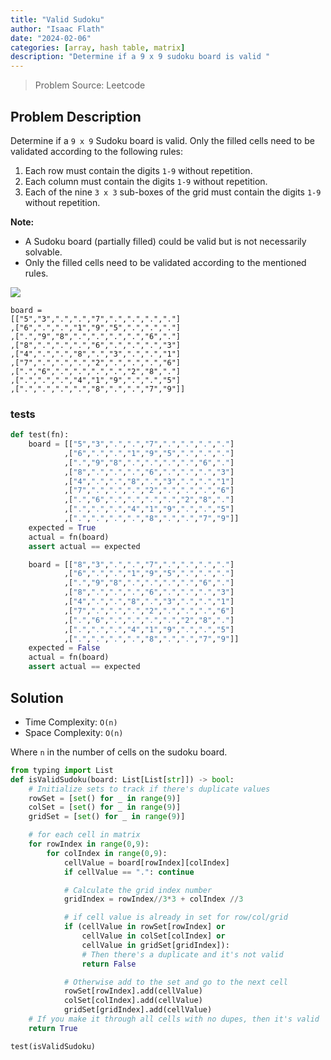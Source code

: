 ```yaml
---
title: "Valid Sudoku"
author: "Isaac Flath"
date: "2024-02-06"
categories: [array, hash table, matrix]
description: "Determine if a 9 x 9 sudoku board is valid "
---
```


> Problem Source: Leetcode

## Problem Description

Determine if a `9 x 9` Sudoku board is valid. Only the filled cells need to be validated according to the following rules:

1. Each row must contain the digits `1-9` without repetition. 
1. Each column must contain the digits `1-9` without repetition. 
1. Each of the nine `3 x 3` sub-boxes of the grid must contain the digits `1-9` without repetition. 

**Note:**

+ A Sudoku board (partially filled) could be valid but is not necessarily solvable. 
+ Only the filled cells need to be validated according to the mentioned rules.

![](sodoku.png)

```
board = 
[["5","3",".",".","7",".",".",".","."]
,["6",".",".","1","9","5",".",".","."]
,[".","9","8",".",".",".",".","6","."]
,["8",".",".",".","6",".",".",".","3"]
,["4",".",".","8",".","3",".",".","1"]
,["7",".",".",".","2",".",".",".","6"]
,[".","6",".",".",".",".","2","8","."]
,[".",".",".","4","1","9",".",".","5"]
,[".",".",".",".","8",".",".","7","9"]]
```

### tests

```python
def test(fn):
    board = [["5","3",".",".","7",".",".",".","."]
            ,["6",".",".","1","9","5",".",".","."]
            ,[".","9","8",".",".",".",".","6","."]
            ,["8",".",".",".","6",".",".",".","3"]
            ,["4",".",".","8",".","3",".",".","1"]
            ,["7",".",".",".","2",".",".",".","6"]
            ,[".","6",".",".",".",".","2","8","."]
            ,[".",".",".","4","1","9",".",".","5"]
            ,[".",".",".",".","8",".",".","7","9"]]
    expected = True
    actual = fn(board)
    assert actual == expected 

    board = [["8","3",".",".","7",".",".",".","."]
            ,["6",".",".","1","9","5",".",".","."]
            ,[".","9","8",".",".",".",".","6","."]
            ,["8",".",".",".","6",".",".",".","3"]
            ,["4",".",".","8",".","3",".",".","1"]
            ,["7",".",".",".","2",".",".",".","6"]
            ,[".","6",".",".",".",".","2","8","."]
            ,[".",".",".","4","1","9",".",".","5"]
            ,[".",".",".",".","8",".",".","7","9"]]
    expected = False
    actual = fn(board)
    assert actual == expected 

```

## Solution

-   Time Complexity: `O(n)`
-   Space Complexity: `O(n)`

Where `n` in the number of cells on the sudoku board.

```python
from typing import List
def isValidSudoku(board: List[List[str]]) -> bool:
    # Initialize sets to track if there's duplicate values
    rowSet = [set() for _ in range(9)]
    colSet = [set() for _ in range(9)]
    gridSet = [set() for _ in range(9)]

    # for each cell in matrix
    for rowIndex in range(0,9):
        for colIndex in range(0,9):
            cellValue = board[rowIndex][colIndex]
            if cellValue == ".": continue

            # Calculate the grid index number
            gridIndex = rowIndex//3*3 + colIndex //3

            # if cell value is already in set for row/col/grid
            if (cellValue in rowSet[rowIndex] or
                cellValue in colSet[colIndex] or 
                cellValue in gridSet[gridIndex]): 
                # Then there's a duplicate and it's not valid
                return False

            # Otherwise add to the set and go to the next cell
            rowSet[rowIndex].add(cellValue)
            colSet[colIndex].add(cellValue)
            gridSet[gridIndex].add(cellValue)
    # If you make it through all cells with no dupes, then it's valid
    return True

test(isValidSudoku)
```